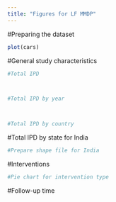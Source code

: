 ```yaml
---
title: "Figures for LF MMDP"
---
```

 
#Preparing the dataset
```r
plot(cars)
```

#General study characteristics

```r
#Total IPD



#Total IPD by year



#Total IPD by country
```

#Total IPD by state for India

```r
#Prepare shape file for India

```

#Interventions

```r

#Pie chart for intervention type

```

#Follow-up time
```r

```

